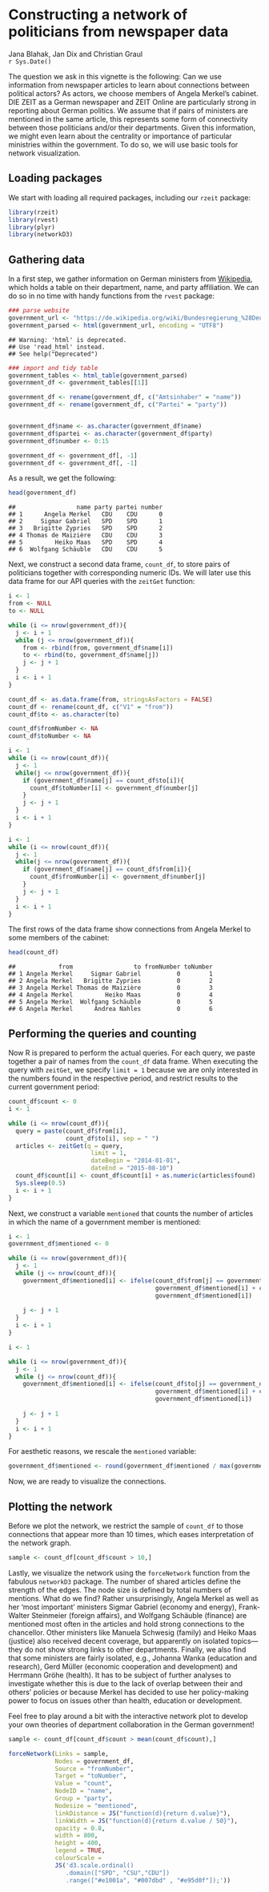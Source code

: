 <!--
%\VignetteEngine{knitr::knitr}
%\VignetteIndexEntry{Network Vignette}
%\VignetteEncoding{UTF-8}
-->


# Constructing a network of politicians from newspaper data
Jana Blahak, Jan Dix and Christian Graul  
`r Sys.Date()`  


The question we ask in this vignette is the following: Can we use information from newspaper articles to learn about connections between political actors? As actors, we choose members of Angela Merkel's cabinet. DIE ZEIT as a German newspaper and ZEIT Online are particularly strong in reporting about German politics. We assume that if pairs of ministers are mentioned in the same article, this represents some form of connectivity between those politicians and/or their departments. Given this information, we might even learn about the centrality or importance of particular ministries within the government. To do so, we will use basic tools for network visualization.


## Loading packages

We start with loading all required packages, including our `rzeit` package:


```r
library(rzeit)
library(rvest)
library(plyr)
library(networkD3)
```


## Gathering data

In a first step, we gather information on German ministers from [Wikipedia](https://de.wikipedia.org/wiki/Bundesregierung_%28Deutschland%29), which holds a table on their department, name, and party affiliation. We can do so in no time with handy functions from the `rvest` package:



```r
### parse website
government_url <- "https://de.wikipedia.org/wiki/Bundesregierung_%28Deutschland%29"
government_parsed <- html(government_url, encoding = "UTF8")
```

```
## Warning: 'html' is deprecated.
## Use 'read_html' instead.
## See help("Deprecated")
```

```r
### import and tidy table
government_tables <- html_table(government_parsed)
government_df <- government_tables[[1]]

government_df <- rename(government_df, c("Amtsinhaber" = "name"))
government_df <- rename(government_df, c("Partei" = "party"))


government_df$name <- as.character(government_df$name)
government_df$partei <- as.character(government_df$party)
government_df$number <- 0:15

government_df <- government_df[, -1]
government_df <- government_df[, -1]
```

As a result, we get the following:


```r
head(government_df)
```

```
##                 name party partei number
## 1      Angela Merkel   CDU    CDU      0
## 2     Sigmar Gabriel   SPD    SPD      1
## 3   Brigitte Zypries   SPD    SPD      2
## 4 Thomas de Maizière   CDU    CDU      3
## 5         Heiko Maas   SPD    SPD      4
## 6  Wolfgang Schäuble   CDU    CDU      5
```

Next, we construct a second data frame, `count_df`, to store pairs of politicians together with corresponding numeric IDs. We will later use this data frame for our API queries with the `zeitGet` function: 


```r
i <- 1
from <- NULL
to <- NULL

while (i <= nrow(government_df)){
  j <- i + 1
  while (j <= nrow(government_df)){
    from <- rbind(from, government_df$name[i])
    to <- rbind(to, government_df$name[j])
    j <- j + 1
  }
  i <- i + 1
}

count_df <- as.data.frame(from, stringsAsFactors = FALSE)
count_df <- rename(count_df, c("V1" = "from"))
count_df$to <- as.character(to)

count_df$fromNumber <- NA
count_df$toNumber <- NA

i <- 1
while (i <= nrow(count_df)){
  j <- 1
  while(j <= nrow(government_df)){  
    if (government_df$name[j] == count_df$to[i]){
      count_df$toNumber[i] <- government_df$number[j]
    }
    j <- j + 1
  }
  i <- i + 1
}

i <- 1
while (i <= nrow(count_df)){
  j <- 1
  while(j <= nrow(government_df)){  
    if (government_df$name[j] == count_df$from[i]){
      count_df$fromNumber[i] <- government_df$number[j]
    }
    j <- j + 1
  }
  i <- i + 1
}
```

The first rows of the data frame show connections from Angela Merkel to some members of the cabinet:


```r
head(count_df)
```

```
##            from                 to fromNumber toNumber
## 1 Angela Merkel     Sigmar Gabriel          0        1
## 2 Angela Merkel   Brigitte Zypries          0        2
## 3 Angela Merkel Thomas de Maizière          0        3
## 4 Angela Merkel         Heiko Maas          0        4
## 5 Angela Merkel  Wolfgang Schäuble          0        5
## 6 Angela Merkel      Andrea Nahles          0        6
```


## Performing the queries and counting

Now R is prepared to perform the actual queries. For each query, we paste together a pair of names from the `count_df` data frame. When executing the query with `zeitGet`, we specify `limit = 1` because we are only interested in the numbers found in the respective period, and restrict results to the current government period:


```r
count_df$count <- 0
i <- 1

while (i <= nrow(count_df)){
  query = paste(count_df$from[i], 
                count_df$to[i], sep = " ")
  articles <- zeitGet(q = query, 
                       limit = 1, 
                       dateBegin = "2014-01-01", 
                       dateEnd = "2015-08-10")
  count_df$count[i] <- count_df$count[i] + as.numeric(articles$found)
  Sys.sleep(0.5)
  i <- i + 1
}
```

Next, we construct a variable `mentioned` that counts the number of articles in which the name of a government member is mentioned:


```r
i <- 1
government_df$mentioned <- 0

while (i <= nrow(government_df)){
  j <- 1
  while (j <= nrow(count_df)){
    government_df$mentioned[i] <- ifelse(count_df$from[j] == government_df$name[i],
                                         government_df$mentioned[i] + count_df$count[j],
                                         government_df$mentioned[i]) 
    
    j <- j + 1
  }
  i <- i + 1
}

i <- 1

while (i <= nrow(government_df)){
  j <- 1
  while (j <= nrow(count_df)){
    government_df$mentioned[i] <- ifelse(count_df$to[j] == government_df$name[i],
                                         government_df$mentioned[i] + count_df$count[j],
                                         government_df$mentioned[i]) 
    
    j <- j + 1
  }
  i <- i + 1
}
```


For aesthetic reasons, we rescale the `mentioned` variable:


```r
government_df$mentioned <- round(government_df$mentioned / max(government_df$mentioned) * 500)
```

Now, we are ready to visualize the connections.


## Plotting the network

Before we plot the network, we restrict the sample of `count_df` to those connections that appear more than 10 times, which eases interpretation of the network graph.


```r
sample <- count_df[count_df$count > 10,]
```

Lastly, we visualize the network using the `forceNetwork` function from the fabulous `networkD3` package. The number of shared articles define the strength of the edges. The node size is defined by total numbers of mentions. What do we find? Rather unsurprisingly, Angela Merkel as well as her 'most important' ministers Sigmar Gabriel (economy and energy), Frank-Walter Steinmeier (foreign affairs), and Wolfgang Schäuble (finance) are mentioned most often in the articles and hold strong connections to the chancellor. Other ministers like Manuela Schwesig (family) and Heiko Maas (justice) also received decent coverage, but apparently on isolated topics---they do not show strong links to other departments. Finally, we also find that some ministers are fairly isolated, e.g., Johanna Wanka (education and research), Gerd Müller (economic cooperation and development) and Herrmann Gröhe (health). It has to be subject of further analyses to investigate whether this is due to the lack of overlap between their and others' policies or because Merkel has decided to use her policy-making power to focus on issues other than health, education or development. 

Feel free to play around a bit with the interactive network plot to develop your own theories of department collaboration in the German government!


```r
sample <- count_df[count_df$count > mean(count_df$count),]

forceNetwork(Links = sample,
             Nodes = government_df,
             Source = "fromNumber",
             Target = "toNumber",
             Value = "count",
             NodeID = "name",
             Group = "party",
             Nodesize = "mentioned",
             linkDistance = JS("function(d){return d.value}"),
             linkWidth = JS("function(d){return d.value / 50}"),
             opacity = 0.8,
             width = 800,
             height = 400,
             legend = TRUE,
             colourScale = 
             JS('d3.scale.ordinal()
                .domain(["SPD", "CSU","CDU"])
                .range(["#e1001a", "#007dbd" , "#e95d0f"]);'))
```

<!--html_preserve--><div id="htmlwidget-2298" style="width:800px;height:400px;" class="forceNetwork html-widget"></div>
<script type="application/json" data-for="htmlwidget-2298">{"x":{"links":{"source":[0,0,0,1,8,9],"target":[1,8,9,12,13,13],"value":[3,1,1,1,1,1]},"nodes":{"name":["Angela Merkel","Sigmar Gabriel","Brigitte Zypries","Thomas de Maizière","Heiko Maas","Wolfgang Schäuble","Andrea Nahles","Christian Schmidt","Ursula von der Leyen","Manuela Schwesig","Hermann Gröhe","Alexander Dobrindt","Barbara Hendricks","Johanna Wanka","Gerd Müller","Peter Altmaier"],"group":["CDU","SPD","SPD","CDU","SPD","CDU","SPD","CSU","CDU","SPD","CDU","CSU","SPD","CDU","CSU","CDU"],"nodesize":[500,400,0,0,0,0,0,0,200,200,0,0,100,200,0,0]},"options":{"NodeID":"name","Group":"party","colourScale":"d3.scale.ordinal()\n                .domain([\"SPD\", \"CSU\",\"CDU\"])\n                .range([\"#e1001a\", \"#007dbd\" , \"#e95d0f\"]);","fontSize":7,"fontFamily":"serif","clickTextSize":17.5,"linkDistance":"function(d){return d.value}","linkWidth":"function(d){return d.value / 50}","charge":-120,"linkColour":"#666","opacity":0.8,"zoom":false,"legend":true,"nodesize":true,"radiusCalculation":" Math.sqrt(d.nodesize)+6","bounded":false,"opacityNoHover":0,"clickAction":null}},"evals":["options.linkDistance"],"jsHooks":[]}</script><!--/html_preserve-->
